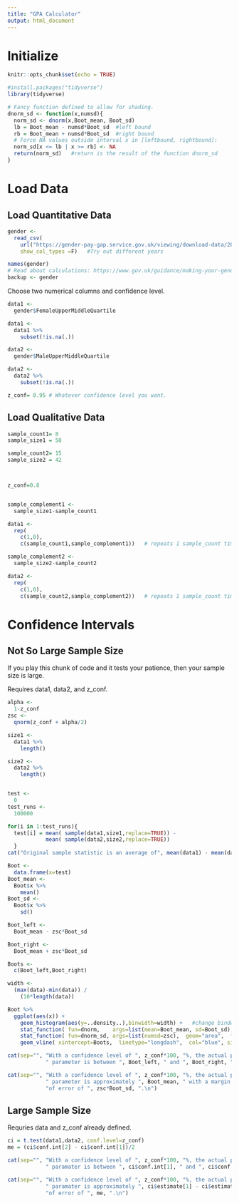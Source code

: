 ```yaml
---
title: "GPA Calculator"
output: html_document
---
```


# Initialize

```r
knitr::opts_chunk$set(echo = TRUE)
```

```r

#install.packages("tidyverse")
library(tidyverse)

```

```r

# Fancy function defined to allow for shading. 
dnorm_sd <- function(x,numsd){
  norm_sd <- dnorm(x,Boot_mean, Boot_sd)
  lb = Boot_mean - numsd*Boot_sd  #left bound 
  rb = Boot_mean + numsd*Boot_sd  #right bound 
  # Force NA values outside interval x in [leftbound, rightbound]:
  norm_sd[x <= lb | x >= rb] <- NA
  return(norm_sd)   #return is the result of the function dnorm_sd 
}


```

# Load Data

## Load Quantitative Data

```r

gender <- 
  read_csv(
    url("https://gender-pay-gap.service.gov.uk/viewing/download-data/2019"), 
    show_col_types =F)   #Try out different years

names(gender)
# Read about calculations: https://www.gov.uk/guidance/making-your-gender-pay-gap-calculations#overview 
backup <- gender 

```

Choose two numerical columns and confidence level.

```r

data1 <-
  gender$FemaleUpperMiddleQuartile 

data1 <- 
  data1 %>% 
    subset(!is.na(.))

data2 <- 
  gender$MaleUpperMiddleQuartile

data2 <- 
  data2 %>% 
    subset(!is.na(.))

z_conf= 0.95 # Whatever confidence level you want.

```

## Load Qualitative Data

```r
sample_count1= 8
sample_size1 = 50

sample_count2= 15
sample_size2 = 42



z_conf=0.8


sample_complement1 <- 
  sample_size1-sample_count1 

data1 <- 
  rep(
    c(1,0),
    c(sample_count1,sample_complement1))   # repeats 1 sample_count times and 0 sample_complement times. 

sample_complement2 <- 
  sample_size2-sample_count2 

data2 <- 
  rep(
    c(1,0),
    c(sample_count2,sample_complement2))   # repeats 1 sample_count times and 0 sample_complement times. 
```

# Confidence Intervals

## Not So Large Sample Size

If you play this chunk of code and it tests your patience, then your sample size is large.

Requires data1, data2, and z_conf.

```r


alpha <- 
  1-z_conf 
zsc <- 
  qnorm(z_conf + alpha/2)

size1 <- 
  data1 %>% 
    length()

size2 <- 
  data2 %>% 
    length()


test <- 
  0
test_runs <- 
  100000

for(i in 1:test_runs){
  test[i] = mean( sample(data1,size1,replace=TRUE)) - 
            mean( sample(data2,size2,replace=TRUE))
  }
cat("Original sample statistic is an average of", mean(data1) - mean(data2),"units with a standard deviation of", sd(data), "units.\n")

Boot <- 
  data.frame(x=test)
Boot_mean <- 
  Boot$x %>% 
    mean()
Boot_sd <- 
  Boot$x %>% 
    sd()

Boot_left <- 
  Boot_mean - zsc*Boot_sd

Boot_right <- 
  Boot_mean + zsc*Boot_sd 

Boots <- 
  c(Boot_left,Boot_right)

width <- 
  (max(data)-min(data)) /
    (10*length(data))

Boot %>% 
  ggplot(aes(x)) + 
    geom_histogram(aes(y=..density..),binwidth=width) +   #change bindwidth to be nice.
    stat_function( fun=dnorm,    args=list(mean=Boot_mean, sd=Boot_sd), col="green", size=2) +
    stat_function( fun=dnorm_sd, args=list(numsd=zsc),  geom="area",  fill="green", alpha=0.3 ) + 
    geom_vline( xintercept=Boots,  linetype="longdash",  col="blue", size=2) 

cat(sep="", "With a confidence level of ", z_conf*100, "%, the actual population", 
            " parameter is between ", Boot_left, " and ", Boot_right, ".\n")

cat(sep="", "With a confidence level of ", z_conf*100, "%, the actual population", 
            " parameter is approximately ", Boot_mean, " with a margin ", 
            "of error of ", zsc*Boot_sd, ".\n")    

```

## Large Sample Size

Requries data and z_conf already defined.

```r

ci = t.test(data1,data2, conf.level=z_conf)
me = (ci$conf.int[2] - ci$conf.int[1])/2 

cat(sep="", "With a confidence level of ", z_conf*100, "%, the actual population", 
            " paramater is between ", ci$conf.int[1], " and ", ci$conf.int[2], ".\n")

cat(sep="", "With a confidence level of ", z_conf*100, "%, the actual population", 
            " paramater is approximately ", ci$estimate[1] - ci$estimate[2], " with a margin ", 
            "of error of ", me, ".\n") 
```

